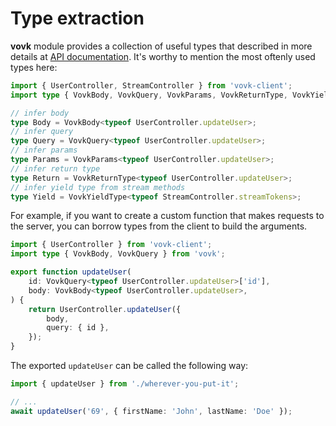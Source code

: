 # Type extraction

**vovk** module provides a collection of useful types that described in more details at [API documentation](/api-reference). It's worthy to mention the most oftenly used types here:

```ts
import { UserController, StreamController } from 'vovk-client';
import type { VovkBody, VovkQuery, VovkParams, VovkReturnType, VovkYieldType } from 'vovk';

// infer body
type Body = VovkBody<typeof UserController.updateUser>;
// infer query
type Query = VovkQuery<typeof UserController.updateUser>;
// infer params
type Params = VovkParams<typeof UserController.updateUser>;
// infer return type
type Return = VovkReturnType<typeof UserController.updateUser>;
// infer yield type from stream methods
type Yield = VovkYieldType<typeof StreamController.streamTokens>;
```

For example, if you want to create a custom function that makes requests to the server, you can borrow types from the client to build the arguments.

```ts
import { UserController } from 'vovk-client';
import type { VovkBody, VovkQuery } from 'vovk';

export function updateUser(
    id: VovkQuery<typeof UserController.updateUser>['id'],
    body: VovkBody<typeof UserController.updateUser>,
) {
    return UserController.updateUser({
        body,
        query: { id },
    });
}
```

The exported `updateUser` can be called the following way:

```ts
import { updateUser } from './wherever-you-put-it';

// ...
await updateUser('69', { firstName: 'John', lastName: 'Doe' });
```